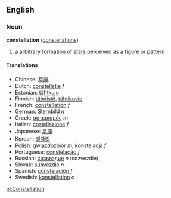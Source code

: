 ==English==
===Noun===
'''constellation''' ([[constellations]])

# a [[arbitrary]] [[formation]] of [[star]]s [[perceived]] as a [[figure]] or [[pattern]]

====Translations====
*Chinese: [[星座]]
*Dutch: [[constellatie]] ''f''
*Estonian: [[tähtkuju]]
*Finnish: [[tähdistö]], [[tähtikuvio]]
*French: [[constellation]] ''f''
*German: [[Sternbild]] ''n''
*Greek: [[αστερισμός]] ''m''
*Italian: [[costellazione]] ''f''
*Japanese: [[星座]]
*Korean: [[별자리]]
*[[Polish]]: gwiazdozbiór ''m'', konstelacja ''f''
*Portuguese: [[constelação]] ''f''
*Russian: [[созвездие]] ''n'' (sozvezdie)
*Slovak: [[súhvezdie#Slovak|súhvezdie]] ''n''
*Spanish: [[constelación]] ''f''
*Swedish: [[konstellation]] ''c''

[[pl:Constellation]]